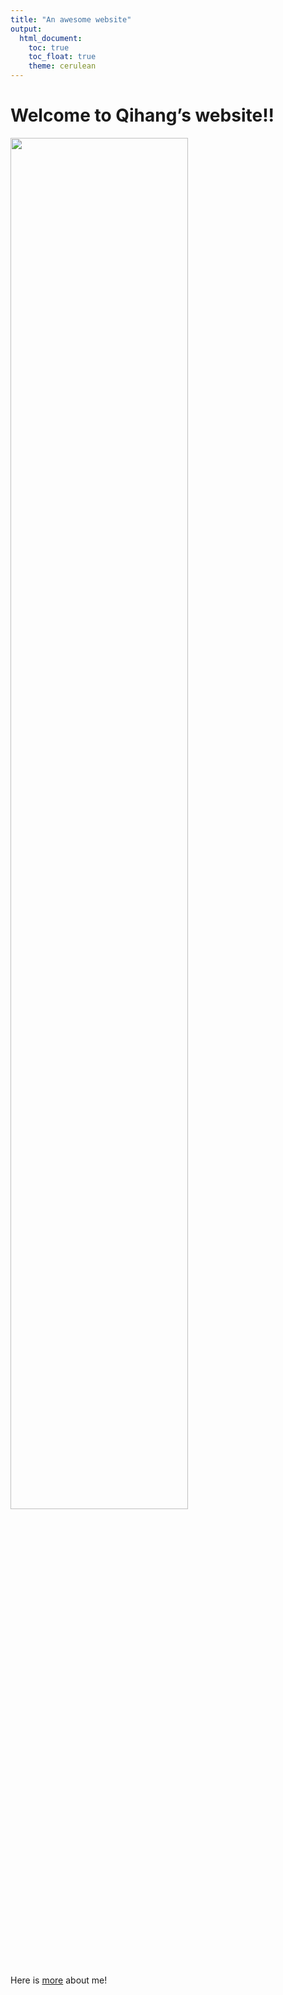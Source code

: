 ```yaml
---
title: "An awesome website"
output: 
  html_document:
    toc: true
    toc_float: true
    theme: cerulean
---
```


# Welcome to Qihang's website!!

<img src="images/pic1.jpg" style = "width:75%">

Here is [more](resume.html) about me!